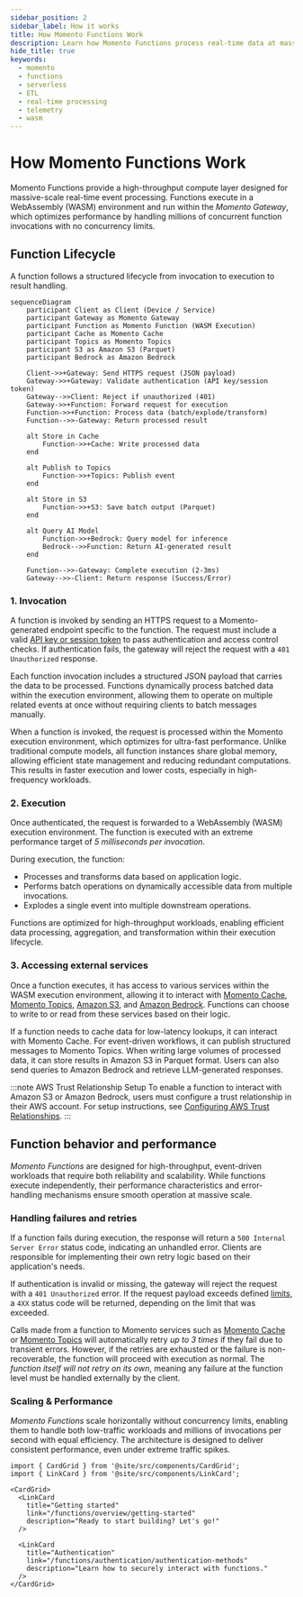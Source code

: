 ```yaml
---
sidebar_position: 2
sidebar_label: How it works
title: How Momento Functions Work
description: Learn how Momento Functions process real-time data at massive scale with high-performance execution.
hide_title: true
keywords:
  - momento
  - functions
  - serverless
  - ETL
  - real-time processing
  - telemetry
  - wasm
---
```


# How Momento Functions Work

Momento Functions provide a high-throughput compute layer designed for massive-scale real-time event processing. Functions execute in a WebAssembly (WASM) environment and run within the *Momento Gateway*, which optimizes performance by handling millions of concurrent function invocations with no concurrency limits.

## Function Lifecycle

A function follows a structured lifecycle from invocation to execution to result handling.

```mermaid
sequenceDiagram
    participant Client as Client (Device / Service)
    participant Gateway as Momento Gateway
    participant Function as Momento Function (WASM Execution)
    participant Cache as Momento Cache
    participant Topics as Momento Topics
    participant S3 as Amazon S3 (Parquet)
    participant Bedrock as Amazon Bedrock

    Client->>+Gateway: Send HTTPS request (JSON payload)
    Gateway->>+Gateway: Validate authentication (API key/session token)
    Gateway-->>Client: Reject if unauthorized (401)
    Gateway->>+Function: Forward request for execution
    Function->>+Function: Process data (batch/explode/transform)
    Function-->>-Gateway: Return processed result

    alt Store in Cache
        Function->>+Cache: Write processed data
    end

    alt Publish to Topics
        Function->>+Topics: Publish event
    end

    alt Store in S3
        Function->>+S3: Save batch output (Parquet)
    end

    alt Query AI Model
        Function->>+Bedrock: Query model for inference
        Bedrock-->>Function: Return AI-generated result
    end

    Function-->>-Gateway: Complete execution (2-3ms)
    Gateway-->>-Client: Return response (Success/Error)
```

### 1. Invocation
A function is invoked by sending an HTTPS request to a Momento-generated endpoint specific to the function. The request must include a valid [API key or session token](/functions/authentication/authentication-methods) to pass authentication and access control checks. If authentication fails, the gateway will reject the request with a `401 Unauthorized` response.

Each function invocation includes a structured JSON payload that carries the data to be processed. Functions dynamically process batched data within the execution environment, allowing them to operate on multiple related events at once without requiring clients to batch messages manually.

When a function is invoked, the request is processed within the Momento execution environment, which optimizes for ultra-fast performance. Unlike traditional compute models, all function instances share global memory, allowing efficient state management and reducing redundant computations. This results in faster execution and lower costs, especially in high-frequency workloads.

### 2. Execution
Once authenticated, the request is forwarded to a WebAssembly (WASM) execution environment. The function is executed with an extreme performance target of *5 milliseconds per invocation*.

During execution, the function:
- Processes and transforms data based on application logic.
- Performs batch operations on dynamically accessible data from multiple invocations.
- Explodes a single event into multiple downstream operations.

Functions are optimized for high-throughput workloads, enabling efficient data processing, aggregation, and transformation within their execution lifecycle.

### 3. Accessing external services
Once a function executes, it has access to various services within the WASM execution environment, allowing it to interact with [Momento Cache](/cache), [Momento Topics](/topics), [Amazon S3](/functions/integrations/amazon-s3), and [Amazon Bedrock](/functions/integrations/amazon-bedrock). Functions can choose to write to or read from these services based on their logic.

If a function needs to cache data for low-latency lookups, it can interact with Momento Cache. For event-driven workflows, it can publish structured messages to Momento Topics. When writing large volumes of processed data, it can store results in Amazon S3 in Parquet format. Users can also send queries to Amazon Bedrock and retrieve LLM-generated responses.


:::note AWS Trust Relationship Setup
To enable a function to interact with Amazon S3 or Amazon Bedrock, users must configure a trust relationship in their AWS account. For setup instructions, see [Configuring AWS Trust Relationships](/functions/authentication/aws-role-delegation).
:::

## Function behavior and performance
*Momento Functions* are designed for high-throughput, event-driven workloads that require both reliability and scalability. While functions execute independently, their performance characteristics and error-handling mechanisms ensure smooth operation at massive scale.

### Handling failures and retries
If a function fails during execution, the response will return a `500 Internal Server Error` status code, indicating an unhandled error. Clients are responsible for implementing their own retry logic based on their application's needs.

If authentication is invalid or missing, the gateway will reject the request with a `401 Unauthorized` error. If the request payload exceeds defined [limits](/functions/limits), a `4XX` status code will be returned, depending on the limit that was exceeded.

Calls made from a function to Momento services such as [Momento Cache](/cache) or [Momento Topics](/topics) will automatically retry *up to 3 times* if they fail due to transient errors. However, if the retries are exhausted or the failure is non-recoverable, the function will proceed with execution as normal. The *function itself will not retry on its own*, meaning any failure at the function level must be handled externally by the client.

### Scaling & Performance
*Momento Functions* scale horizontally without concurrency limits, enabling them to handle both low-traffic workloads and millions of invocations per second with equal efficiency. The architecture is designed to deliver consistent performance, even under extreme traffic spikes.

```mdx-code-block
import { CardGrid } from '@site/src/components/CardGrid';
import { LinkCard } from '@site/src/components/LinkCard';

<CardGrid>
  <LinkCard
    title="Getting started"
    link="/functions/overview/getting-started"
    description="Ready to start building? Let's go!"
  />

  <LinkCard
    title="Authentication"
    link="/functions/authentication/authentication-methods"
    description="Learn how to securely interact with functions."
  />
</CardGrid>
